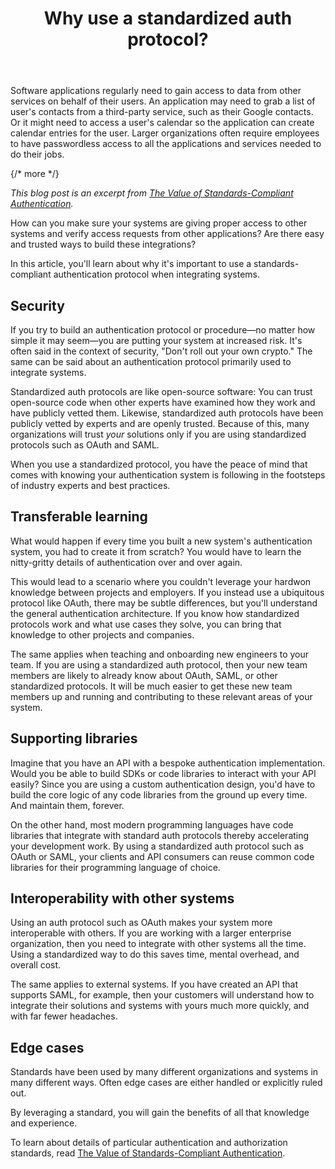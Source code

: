 ﻿---
publish_date: 2021-06-10 
title: Why use a standardized auth protocol?
description: What are the main reasons you should think about using a standarized authentication and authorization protocol such as OAuth?
authors: James Hickey
image: /img/blogs/why-use-standardized-auth-protocol/why-use-a-standardized-auth-protocol-header-image.png
categories: Education
tags: oauth, standards, authentication, authorization
excerpt_separator: "{/* more */}"
---

Software applications regularly need to gain access to data from other services on behalf of their users. An application may need to grab a list of user's contacts from a third-party service, such as their Google contacts. Or it might need to access a user's calendar so the application can create calendar entries for the user. Larger organizations often require employees to have passwordless access to all the applications and services needed to do their jobs.

{/* more */}

_This blog post is an excerpt from [The Value of Standards-Compliant Authentication](/learn/expert-advice/oauth/value-standards-compliant-authentication)._

How can you make sure your systems are giving proper access to other systems and verify access requests from other applications? Are there easy and trusted ways to build these integrations? 

In this article, you'll learn about why it's important to use a standards-compliant authentication protocol when integrating systems. 

## Security

If you try to build an authentication protocol or procedure—no matter how simple it may seem—you are putting your system at increased risk. It's often said in the context of security, "Don't roll out your own crypto." The same can be said about an authentication protocol primarily used to integrate systems.

Standardized auth protocols are like open-source software: You can trust open-source code when other experts have examined how they work and have publicly vetted them. Likewise, standardized auth protocols have been publicly vetted by experts and are openly trusted. Because of this, many organizations will trust _your_ solutions only if you are using standardized protocols such as OAuth and SAML.

When you use a standardized protocol, you have the peace of mind that comes with knowing your authentication system is following in the footsteps of industry experts and best practices.

## Transferable learning

What would happen if every time you built a new system's authentication system, you had to create it from scratch? You would have to learn the nitty-gritty details of authentication over and over again.

This would lead to a scenario where you couldn't leverage your hardwon knowledge between projects and employers. If you instead use a ubiquitous protocol like OAuth, there may be subtle differences, but you'll understand the general authentication architecture. If you know how standardized protocols work and what use cases they solve, you can bring that knowledge to other projects and companies.

The same applies when teaching and onboarding new engineers to your team. If you are using a standardized auth protocol, then your new team members are likely to already know about OAuth, SAML, or other standardized protocols. It will be much easier to get these new team members up and running and contributing to these relevant areas of your system.

## Supporting libraries

Imagine that you have an API with a bespoke authentication implementation. Would you be able to build SDKs or code libraries to interact with your API easily? Since you are using a custom authentication design, you'd have to build the core logic of any code libraries from the ground up every time. And maintain them, forever.

On the other hand, most modern programming languages have code libraries that integrate with standard auth protocols thereby accelerating your development work. By using a standardized auth protocol such as OAuth or SAML, your clients and API consumers can reuse common code libraries for their programming language of choice.

## Interoperability with other systems

Using an auth protocol such as OAuth makes your system more interoperable with others. If you are working with a larger enterprise organization, then you need to integrate with other systems all the time. Using a standardized way to do this saves time, mental overhead, and overall cost.

The same applies to external systems. If you have created an API that supports SAML, for example, then your customers will understand how to integrate their solutions and systems with yours much more quickly, and with far fewer headaches.

## Edge cases

Standards have been used by many different organizations and systems in many different ways. Often edge cases are either handled or explicitly ruled out. 

By leveraging a standard, you will gain the benefits of all that knowledge and experience.

To learn about details of particular authentication and authorization standards, read [The Value of Standards-Compliant Authentication](/learn/expert-advice/oauth/value-standards-compliant-authentication).
